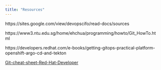```yaml
---
title: "Resources"
---
```




https://sites.google.com/view/devopscifo/read-docs/sources

https://www3.ntu.edu.sg/home/ehchua/programming/howto/Git_HowTo.html

https://developers.redhat.com/e-books/getting-gitops-practical-platform-openshift-argo-cd-and-tekton


[Git-cheat-sheet-Red-Hat-Developer](/images/devops/SGit-cheat-sheet-Red-Hat-Developer.pdf)




